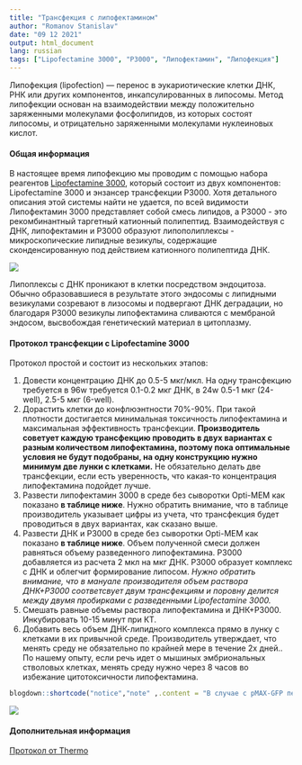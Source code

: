 ```yaml
---
title: "Трансфекция с липофектамином"
author: "Romanov Stanislav"
date: "09 12 2021"
output: html_document
lang: russian
tags: ["Lipofectamine 3000", "P3000", "Липофектамин", "Липофекция"]
---
```


Липофекция (lipofection) --- перенос в эукариотические клетки ДНК, РНК или других компонентов, инкапсулированных в липосомы. Метод липофекции основан на взаимодействии между положительно заряженными молекулами фосфолипидов, из которых состоят липосомы, и отрицательно заряженными молекулами нуклеиновых кислот.

#### Общая информация

В настоящее время липофекцию мы проводим с помощью набора реагентов [Lipofectamine 3000](https://www.thermofisher.com/order/catalog/product/L3000001?ef_id=Cj0KCQiAzMGNBhCyARIsANpUkzO2e8sYN-TQnOWr-iGAV6edriHXlmyiU6SXauYQPviNLnWIj69lUy4aAgRiEALw_wcB:G:s&s_kwcid=AL!3652!3!535167329908!!!g!!&cid=bid_clb_tfx_r01_co_cp0000_pjt0000_bid00000_0se_gaw_dy_pur_con&s_kwcid=AL!3652!3!535167329908!!!g!!&gclid=Cj0KCQiAzMGNBhCyARIsANpUkzO2e8sYN-TQnOWr-iGAV6edriHXlmyiU6SXauYQPviNLnWIj69lUy4aAgRiEALw_wcB), который состоит из двух компонентов: Lipofectamine 3000 и энзансер трансфекции P3000. Хотя детального описания этой системы найти не удается, по всей видимости Липофектамин 3000 представляет собой cмесь липидов, а P3000 - это рекомбинантный таргетный катионный полипептид. Взаимодействуя с ДНК, липофектамин и P3000 образуют липополиплексы - микроскопические липидные везикулы, содержащие сконденсированную под действием катионного полипептида ДНК.

![]((/CellTechiques/Lipofection.files/Lipo.png))

Липоплексы с ДНК проникают в клетки посредством эндоцитоза. Обычно образовавшиеся в результате этого эндосомы с липидными везикулами созревают в лизосомы и подвергают ДНК деградации, но благодаря P3000 везикулы липофектамина сливаются с мембраной эндосом, высвобождая генетический материал в цитоплазму.

#### Протокол трансфекции c Lipofectamine 3000

Протокол простой и состоит из нескольких этапов:

1.  Довести концентрацию ДНК до 0.5-5 мкг/мкл. На одну трансфекцию требуется в 96w требуется 0.1-0.2 мкг ДНК, в 24w 0.5-1 мкг (24-well), 2.5-5 мкг (6-well).
2.  Дорастить клетки до конфлюэнтности 70%-90%. При такой плотности достигается минимальная токсичность липофектамина и максимальная эффективность трансфекции. **Производитель советует каждую трансфекцию проводить в двух вариантах с разным количеством липофектамина, поэтому пока оптимальные условия не будут подобраны, на одну конструкцию нужно минимум две лунки с клетками.** Не обязательно делать две трансфекции, если есть уверенность, что какая-то концентрация липофектамина подойдет лучше.
3.  Развести липофектамин 3000 в среде без сыворотки Opti-MEM как показано **в таблице ниже**. Нужно обратить внимание, что в таблице производитель указывает цифры из учета, что трансфекция будет проводиться в двух вариантах, как сказано выше.
4.  Развести ДНК и P3000 в среде без сыворотки Opti-MEM как показано **в таблице ниже**. Объем полученной смеси должен равняться объему разведенного липофектамина. P3000 добавляется из расчета 2 мкл на мкг ДНК. P3000 образует комплекс с ДНК и облегчит формирование липосом. *Нужно обратить внимание, что в мануале производителя объем раствора ДНК+P3000 соответсвует двум трансфекциям и поровну делится между двумя пробирками с разведенными Lipofectamine 3000.*
5.  Смешать равные объемы раствора липофектамина и ДНК+P3000. Инкубировать 10-15 минут при КТ.
6.  Добавить весь объем ДНК-липидного комплекса прямо в лунку с клетками в их привычной среде. Производитель утверждает, что менять среду не обязательно по крайней мере в течение 2х дней.. По нашему опыту, если речь идет о мышиных эмбриональных стволовых клетках, менять среду нужно через 8 часов во избежание цитотоксичности липофектамина.

```r
blogdown::shortcode("notice","note" ,.content = "В случае с pMAX-GFP первые признаки трансформации появляются уже через полдня")

```

![]((/CellTechiques/Lipofection.files/Protocol.bmp))

#### Дополнительная информация

[Протокол от Thermo](https://assets.thermofisher.com/TFS-Assets/LSG/manuals/lipofectamine3000_protocol.pdf)

